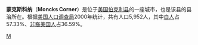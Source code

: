 {{Infobox Settlement
| name = 蒙克斯科纳<br />Moncks Corner
| image_skyline = 
| imagesize = 
| image_caption = 
| image_flag = 
| image_shield = 
| pushpin_map = USA South Carolina
| pushpin_label_position = bottom
| subdivision_type = 国家
| subdivision_name = {{USA}}
| subdivision_type1 = [[美国行政区划|州]]
| subdivision_name1 = [[南卡罗来纳州|南卡罗来纳州]]
| subdivision_type2 = [[南卡罗来纳州各县列表|县]]
| subdivision_name2 =  [[伯克利县_(南卡罗来纳州)|伯克利县]]
| elevation_m = 16
| elevation_ft = 
| area_total_km2 = 11.6
| population_as_of = 2000年
| population_total = 5952
| population_density_km2 = auto
| timezone = 
| utc_offset = -5
| timezone_DST = 
| utc_offset_DST = 
| latd = 33
| latm = 11
| lats = 48
| latNS = N
| longd = 80
| longm = 0
| longs = 24
| longEW = W
| website =  
}}
'''蒙克斯科纳'''（'''Moncks Corner'''）是位于[[美国|美国]][[伯克利县_(南卡罗来纳州)|伯克利县]]的一座城市，也是该县的县治所在。根据[[美国人口调查局|美国人口调查局]]2000年统计，共有人口5,952人，其中[[白人|白人]]占57.33%、[[非裔美国人|非裔美国人]]占36.59%。 

{{SouthCarolina-stub}}

[[Category:南卡罗来纳州城市|M]]